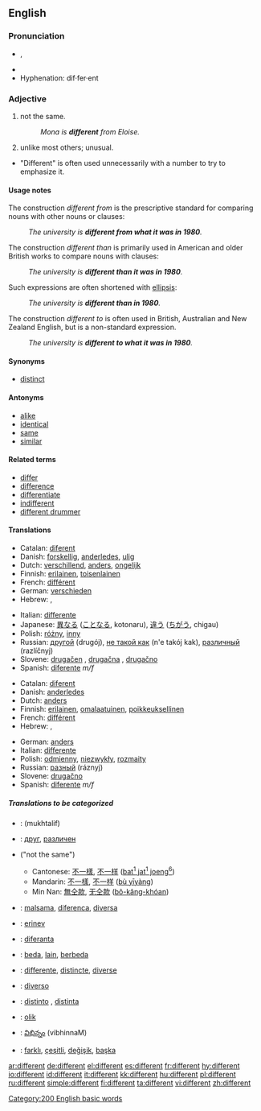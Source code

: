 {{see|différent}}
==English==

{{rank|manner|following|fell|383|different|care|war|short}}

===Pronunciation===
* {{IPA|/'dɪfərənt/}}, {{SAMPA|/"dIf@r@nt/}}
* {{audio|en-us-different.ogg|Audio (US)}}
* Hyphenation: dif·fer·ent

===Adjective===
{{en-adj}}

#not the same.
#:''Mona is '''different''' from Eloise.''
#unlike most others; unusual.
*"Different" is often used unnecessarily with a number to try to emphasize it.

====Usage notes====
The construction ''different from'' is the prescriptive standard for comparing nouns with other nouns or clauses:
:''The university is '''different from what it was in 1980'''.''
The construction ''different than'' is primarily used in American and older British works to compare nouns with clauses:
:''The university is '''different than it was in 1980'''.''
Such expressions are often shortened with [[ellipsis]]:
: ''The university is '''different than in 1980'''.''
The construction ''different to'' is often used in British, Australian and New Zealand English, but is a non-standard expression.
: ''The university is '''different to what it was in 1980'''.''

====Synonyms====
*[[distinct]]

====Antonyms====
*[[alike]]
*[[identical]]
*[[same]]
*[[similar]]

====Related terms====
*[[differ]]
*[[difference]]
*[[differentiate]]
*[[indifferent]]
*[[different drummer]]

====Translations====
{{trans-top|not the same}}
*Catalan: [[diferent]]
*Danish: [[forskellig]], [[anderledes]], [[ulig]]
*Dutch: [[verschillend]], [[anders]], [[ongelijk]]
*Finnish: [[erilainen]], [[toisenlainen]]
*French: [[différent]]
*German: [[verschieden]]
*Hebrew: {{he-translation|שונה|shoné}} {{m}}, {{he-translation|שונה|shoná}} {{f}}
{{trans-mid}}
*Italian: [[differente]]
*Japanese: [[異なる]] ([[ことなる]], kotonaru), [[違う]] ([[ちがう]], chigau)
*Polish: [[różny]], [[inny]]
*Russian: [[другой]] (drugój), [[не такой как]] (n'e takój kak), [[различный]] (razlíčnyj)
*Slovene: [[drugačen]] {{m}}, [[drugačna]] {{f}}, [[drugačno]] {{n}}
*Spanish: [[diferente]] ''m/f''
{{trans-bottom}}

{{trans-top|unlike most others}}
*Catalan: [[diferent]]
*Danish: [[anderledes]]
*Dutch: [[anders]]
*Finnish: [[erilainen]], [[omalaatuinen]], [[poikkeuksellinen]]
*French: [[différent]]
*Hebrew: {{he-translation|שונה|shoné}} {{m}}, {{he-translation|שונה|shoná}} {{f}}
{{trans-mid}}
*German: [[anders]]
*Italian: [[differente]]
*Polish: [[odmienny]], [[niezwykły]], [[rozmaity]]
*Russian: [[разный]] (ráznyj) 
*Slovene: [[drugačno]] {{n}}
*Spanish: [[diferente]] ''m/f''
{{trans-bottom}}

=====Translations to be categorized=====
{{checktrans}}
{{top}}
*{{ttbc|Arabic}}: {{ARchar|[[مختلف]]}} (mukhtalif)
*{{ttbc|Bulgarian}}: [[друг]], [[различен]]
*{{ttbc|Chinese}} ("not the same")
**Cantonese: [[不一樣]], [[不一样]] ([[bat1jat1joeng6|bat<sup>1</sup> jat<sup>1</sup> joeng<sup>6</sup>]])
**Mandarin: [[不一樣]], [[不一样]] ([[bù yīyàng]])
**Min Nan: [[無仝款]], [[无仝款]] ([[bô-kâng-khóan]])
*{{ttbc|Esperanto}}: [[malsama]], [[diferenca]], [[diversa]]
*{{ttbc|Estonian}}: [[erinev]]
{{mid}}
*{{ttbc|Ido}}: [[diferanta]]
*{{ttbc|Indonesian}}: [[beda]], [[lain]], [[beda|berbeda]]
*{{ttbc|Interlingua}}: [[differente]], [[distincte]], [[diverse]]
*{{ttbc|Italian}}: [[diverso]]
*{{ttbc|Spanish}}: [[distinto]] {{m}}, [[distinta]] {{f}}
*{{ttbc|Swedish}}: [[olik]] 
*{{ttbc|Telugu}}: [[విభిన్నం]] (vibhinnaM)
*{{ttbc|Turkish}}: [[farklı]], [[çeşitli]], [[değişik]], [[başka]]
{{bottom}}

[[Category:200 English basic words]]

[[ar:different]]
[[de:different]]
[[el:different]]
[[es:different]]
[[fr:different]]
[[hy:different]]
[[io:different]]
[[id:different]]
[[it:different]]
[[kk:different]]
[[hu:different]]
[[pl:different]]
[[ru:different]]
[[simple:different]]
[[fi:different]]
[[ta:different]]
[[vi:different]]
[[zh:different]]